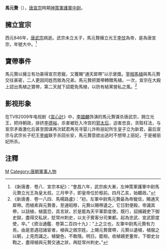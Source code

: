 '''馬元贄'''（{{bd|？||？||}}），[[唐宣宗|唐宣宗]]時期[[神策軍|神策軍]][[神策軍護軍中尉|護軍中尉]]。

== 擁立宣宗 ==
西元846年，[[唐武宗|唐武宗]]病逝。武宗未立太子，馬元贄擁立光王[[唐宣宗|李忱]]為帝，是為唐宣宗，年號大中。<ref>《新唐書．卷八．宣宗本紀》：“會昌六年，武宗疾大漸，左神策軍護軍中尉馬元贄立光王為皇太叔。三月甲子，即皇帝位於柩前。四月乙亥，始聽政。”</ref>

== 寶帶事件 ==
馬元贄以擁立有功甚得宣宗恩寵，又獲賜“通天犀帶”以示褒獎。[[宰相|宰相]][[马植_(唐朝)|馬植]]與馬元贄交往甚密，二人更因同姓而敘為兄弟。馬元贄把寶帶轉贈馬植。一次，宣宗在大殿上認出馬植之寶帶，第二天就下詔罷免馬植，以防有結黨營私之風。<ref>《新唐書．卷一八四．馬楊路盧》：“初，左軍中尉馬元贄最為帝寵信，賜通天犀帶。而植素與元贄善，至通昭穆，元贄以賜帶遺之。它日對便殿，帝識其帶，以詰植，植震恐，具言狀，於是罷為天平軍節度使。既行，詔捕親吏下御史獄，盡得交私狀，貶常州刺史，以太子賓客分司東都。起為忠武、宣武節度使，卒。”《資治通鑑．卷第二百四十九》：“上之立也，左軍中尉馬元贄有力焉，由是恩遇冠諸宦者，植與之敘宗姓。上賜元贄寶帶，元贄以遺植，植服之以朝，上見而識之。植變色，不敢隱。明日。罷相，收植親吏董侔，下御史台鞫之，盡得植與元贄交通之狀，再貶常州刺史。”</ref>

==影视形象==
在TVB2009年电视剧《[[宮心計|宮心計]]》中，[[李國麟_(演員)|李國麟]]饰演的馬元贄谋杀唐武宗，拥立光王，把持朝政，排挤[[李德裕|李德裕]]，杀害被贬入冷宫的[[懿安皇后|郭太后]]，迫害忠良，贪赃枉法，与宣宗矛盾激化后甚至图谋再次弑君再另寻婴儿诈称丽妃所生皇子立为新君，最后宣宗与武宗长子杞王[[李峻_(唐朝)|李峻]]联手杀回长安，馬元贄意欲出逃时不想带上丽妃，于是被丽妃所杀。

== 注釋 ==
{{reflist}}

{{唐朝人小作品}}

[[Category:唐朝宦官|M]]
[[Category:唐朝軍事人物|Category:唐朝軍事人物]]